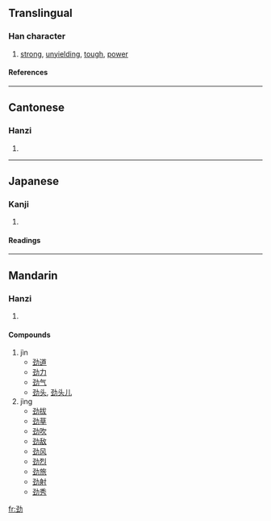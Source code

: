 {{see|勁}}

==Translingual==
===Han character===
{{Han char|rad=力|as=05|sn=7|four=|canj=弓一大尸 (NMKS)}}
# [[strong]], [[unyielding]], [[tough]], [[power]]
====References====
{{Han ref|kx=0147.071|dkj=02327|dj=0331.130|hdz=10369.070|uh=52B2|ud=21170}}
----
==Cantonese==
===Hanzi===
{{yue-hanzi|jyut=|y=ging6}}
# {{defn|Cantonese}}
----
==Japanese==
===Kanji===
{{ja-kanji|grade=|rs=力05}}
# {{defn|Japanese}} 
====Readings====
{{ja-readings|on=[[けい]] (kei)|kun=}}
----
==Mandarin==
===Hanzi===
{{cmn-hanzi|tra=勁|pin=[[jìn]] (jin4), [[jìng]] (jing4)|wg=chin<sup>4</sup>, ching<sup>4</sup>}}
# {{defn|Mandarin}}

====Compounds====
#jìn
#*[[劲道]]
#*[[劲力]]
#*[[劲气]]
#*[[劲头]], [[劲头儿]]
#jìng
#*[[劲拔]]
#*[[劲草]]
#*[[劲吹]]
#*[[劲敌]]
#*[[劲风]]
#*[[劲烈]]
#*[[劲旅]]
#*[[劲射]]
#*[[劲秀]]

[[fr:劲]]